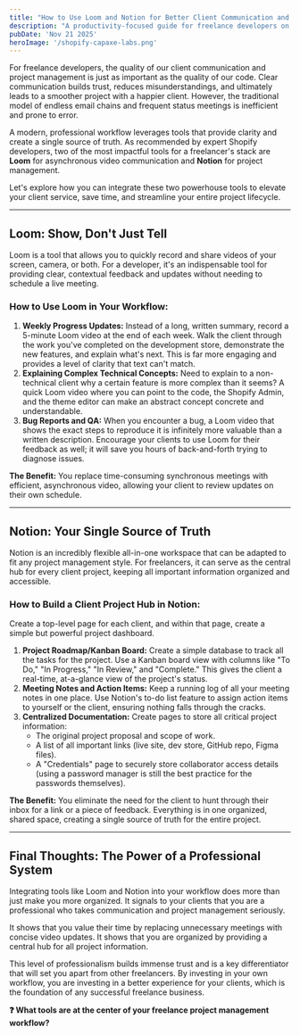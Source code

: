 ```yaml
---
title: "How to Use Loom and Notion for Better Client Communication and Project Management"
description: "A productivity-focused guide for freelance developers on using Loom for video walkthroughs and Notion for project tracking to improve clarity, reduce meetings, and keep clients happy."
pubDate: 'Nov 21 2025'
heroImage: '/shopify-capaxe-labs.png'
---
```


For freelance developers, the quality of our client communication and project management is just as important as the quality of our code. Clear communication builds trust, reduces misunderstandings, and ultimately leads to a smoother project with a happier client. However, the traditional model of endless email chains and frequent status meetings is inefficient and prone to error.

A modern, professional workflow leverages tools that provide clarity and create a single source of truth. As recommended by expert Shopify developers, two of the most impactful tools for a freelancer's stack are **Loom** for asynchronous video communication and **Notion** for project management.

Let's explore how you can integrate these two powerhouse tools to elevate your client service, save time, and streamline your entire project lifecycle.

---

## **Loom: Show, Don't Just Tell**

Loom is a tool that allows you to quickly record and share videos of your screen, camera, or both. For a developer, it's an indispensable tool for providing clear, contextual feedback and updates without needing to schedule a live meeting.

### **How to Use Loom in Your Workflow:**

1.  **Weekly Progress Updates:** Instead of a long, written summary, record a 5-minute Loom video at the end of each week. Walk the client through the work you've completed on the development store, demonstrate the new features, and explain what's next. This is far more engaging and provides a level of clarity that text can't match.
2.  **Explaining Complex Technical Concepts:** Need to explain to a non-technical client why a certain feature is more complex than it seems? A quick Loom video where you can point to the code, the Shopify Admin, and the theme editor can make an abstract concept concrete and understandable.
3.  **Bug Reports and QA:** When you encounter a bug, a Loom video that shows the exact steps to reproduce it is infinitely more valuable than a written description. Encourage your clients to use Loom for their feedback as well; it will save you hours of back-and-forth trying to diagnose issues.

**The Benefit:** You replace time-consuming synchronous meetings with efficient, asynchronous video, allowing your client to review updates on their own schedule.

---

## **Notion: Your Single Source of Truth**

Notion is an incredibly flexible all-in-one workspace that can be adapted to fit any project management style. For freelancers, it can serve as the central hub for every client project, keeping all important information organized and accessible.

### **How to Build a Client Project Hub in Notion:**

Create a top-level page for each client, and within that page, create a simple but powerful project dashboard.

1.  **Project Roadmap/Kanban Board:** Create a simple database to track all the tasks for the project. Use a Kanban board view with columns like "To Do," "In Progress," "In Review," and "Complete." This gives the client a real-time, at-a-glance view of the project's status.
2.  **Meeting Notes and Action Items:** Keep a running log of all your meeting notes in one place. Use Notion's to-do list feature to assign action items to yourself or the client, ensuring nothing falls through the cracks.
3.  **Centralized Documentation:** Create pages to store all critical project information:
    -   The original project proposal and scope of work.
    -   A list of all important links (live site, dev store, GitHub repo, Figma files).
    -   A "Credentials" page to securely store collaborator access details (using a password manager is still the best practice for the passwords themselves).

**The Benefit:** You eliminate the need for the client to hunt through their inbox for a link or a piece of feedback. Everything is in one organized, shared space, creating a single source of truth for the entire project.

---

## **Final Thoughts: The Power of a Professional System**

Integrating tools like Loom and Notion into your workflow does more than just make you more organized. It signals to your clients that you are a professional who takes communication and project management seriously.

It shows that you value their time by replacing unnecessary meetings with concise video updates. It shows that you are organized by providing a central hub for all project information.

This level of professionalism builds immense trust and is a key differentiator that will set you apart from other freelancers. By investing in your own workflow, you are investing in a better experience for your clients, which is the foundation of any successful freelance business.

**❓ What tools are at the center of your freelance project management workflow?**